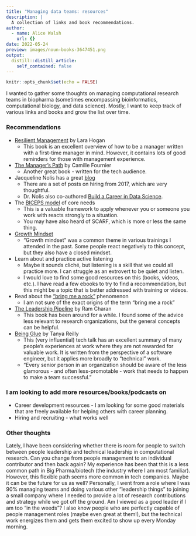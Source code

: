 ```yaml
---
title: "Managing data teams: resources"
description: |
  A collection of links and book recommendations.
author:
  - name: Alice Walsh
    url: {}
date: 2022-05-24
preview: images/noun-books-3647451.png
output:
  distill::distill_article:
    self_contained: false
---
```



```r
knitr::opts_chunk$set(echo = FALSE)
```

I wanted to gather some thoughts on managing computational research teams in biopharma (sometimes encompassing bioinformatics, computational biology, and data science). Mostly, I want to keep track of various links and books and grow the list over time.

### Recommendations

+ [Resilient Management](https://resilient-management.com/) by Lara Hogan
  + This book is an excellent overview of how to be a manager written with a first-time manager in mind. However, it contains lots of good reminders for those with management experience.
+ [The Manager's Path](https://www.oreilly.com/library/view/the-managers-path/9781491973882/) by Camille Fournier
  + Another great book - written for the tech audience.
+ Jacqueline Nolis has a great [blog](https://jnolis.com/blog/) 
  + There are a set of posts on hiring from 2017, which are very thoughtful.
  + Dr. Nolis also co-authored [Build a Career in Data Science](https://jnolis.com/book/).
+ The [BICEPS model](https://www.palomamedina.com/biceps) of core needs
  + This is a valuable framework to apply whenever you or someone you work with reacts strongly to a situation. 
  + You may have also heard of SCARF, which is more or less the same thing.
+ [Growth Mindset](https://fs.blog/carol-dweck-mindset/) 
  + "Growth mindset" was a common theme in various trainings I attended in the past. Some people react negatively to this concept, but they also have a closed mindset.
+ Learn about and practice active listening
  + Maybe it sounds cliché, but listening is a skill that we could all practice more. I can struggle as an extrovert to be quiet and listen.
  + I would love to find some good resources on this (books, videos, etc.). I have read a few ebooks to try to find a recommendation, but this might be a topic that is better addressed with training or videos. 
+ Read about the ["bring me a rock"](https://jonathanbecher.com/2020/08/30/the-bring-me-a-rock-phenomenon/) phenomenon
  + I am not sure of the exact origins of the term "bring me a rock"
+ [The Leadership Pipeline](https://www.amazon.com/s?k=the+leadership+pipeline+book) by Ram Charan
  + This book has been around for a while. I found some of the advice less relevant to research organizations, but the general concepts can be helpful. 
+ [Being Glue](https://noidea.dog/glue) by Tanya Reilly
  + This (very influential) tech talk has an excellent summary of many people's experiences at work where they are not rewarded for valuable work. It is written from the perspective of a software engineer, but it applies more broadly to "technical" work.
  + "Every senior person in an organization should be aware of the less glamorous - and often less-promotable - work that needs to happen to make a team successful."

### I am looking to add more resources/books/podcasts on

+ Career development resources - I am looking for some good materials that are freely available for helping others with career planning. 
+ Hiring and recruiting - what works well

### Other thoughts

Lately, I have been considering whether there is room for people to switch between people leadership and technical leadership in computational research.
Can you change from people management to an individual contributor and then back again? My experience has been that this is a less common path in Big Pharma/biotech (the industry where I am most familiar). 
However, this flexible path seems more common in tech companies. Maybe it can be the future for us as well? Personally, I went from a role where I was 90% managing teams and doing various other "leadership things" to joining a small company where I needed to provide a lot of research contributions and strategy while we got off the ground. Am I viewed as a good leader if I am too "in the weeds"? I also know people who are perfectly capable of people management roles (maybe even great at them!), but the technical work energizes them and gets them excited to show up every Monday morning.


